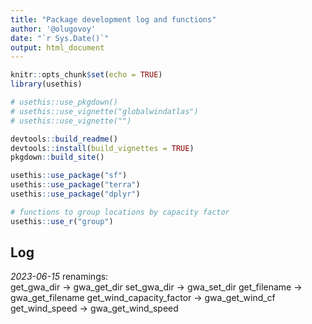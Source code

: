 ```yaml
---
title: "Package development log and functions"
author: '@olugovoy'
date: "`r Sys.Date()`"
output: html_document
---
```


```r
knitr::opts_chunk$set(echo = TRUE)
library(usethis)

```

```r
# usethis::use_pkgdown()
# usethis::use_vignette("globalwindatlas")
# usethis::use_vignette("")

devtools::build_readme()
devtools::install(build_vignettes = TRUE)
pkgdown::build_site()

```


```r
usethis::use_package("sf")
usethis::use_package("terra")
usethis::use_package("dplyr")

# functions to group locations by capacity factor
usethis::use_r("group")

```

## Log
*2023-06-15* renamings:   
get_gwa_dir -> gwa_get_dir
set_gwa_dir -> gwa_set_dir
get_filename -> gwa_get_filename
get_wind_capacity_factor -> gwa_get_wind_cf
get_wind_speed -> gwa_get_wind_speed

